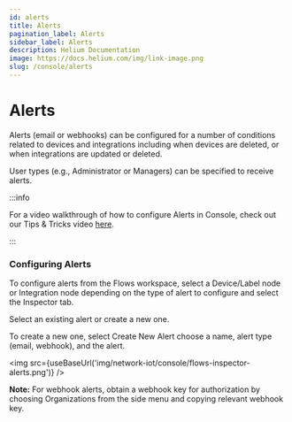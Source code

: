 ```yaml
---
id: alerts
title: Alerts
pagination_label: Alerts
sidebar_label: Alerts
description: Helium Documentation
image: https://docs.helium.com/img/link-image.png
slug: /console/alerts
---
```


# Alerts


Alerts (email or webhooks) can be configured for a number of conditions related to devices and
integrations including when devices are deleted, or when integrations are updated or deleted.

User types (e.g., Administrator or Managers) can be specified to receive alerts.

:::info

For a video walkthrough of how to configure Alerts in Console, check out our Tips & Tricks video
[here](https://youtu.be/xv8aM1oNIEs).

:::

### Configuring Alerts

To configure alerts from the Flows workspace, select a Device/Label node or Integration node
depending on the type of alert to configure and select the Inspector tab.

Select an existing alert or create a new one.

To create a new one, select Create New Alert choose a name, alert type (email, webhook), and the
alert.

<img src={useBaseUrl('img/network-iot/console/flows-inspector-alerts.png')} />

**Note:** For webhook alerts, obtain a webhook key for authorization by choosing Organizations from
the side menu and copying relevant webhook key.
